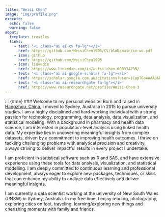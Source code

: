 ```yaml
---
title: "Weisi Chen"
image: "img/profile.png"
execute: 
  echo: false
  warning: false
about:
  template: trestles
  links:
    - text: '<i class="ai ai-cv fa-lg"></i>'
      href: https://github.com/WeisiChen1995/CV/blob/main/cv-wc.pdf
    - icon: github
      href: https://github.com/WeisiChen1995
    - icon: linkedin
      href: https://www.linkedin.com/in/weisi-chen-000334239/
    - text: '<i class="ai ai-google-scholar fa-lg"></i>'
      href: https://scholar.google.com.au/citations?user=iCapTGoAAAAJ&hl=en/
    - text: '<i class="ai ai-researchgate fa-lg"></i>'
      href: https://www.researchgate.net/profile/Weisi-Chen-3
---
```


::: {#me}
### Welcome to my personal website!
Born and raised in [Hangzhou, China](https://weisichen1995.github.io/Weisi_website/blog/2025-01-21-moments-in-Hangzhou/), I moved to Sydney, Australia in 2015 to pursue university studies. I am a highly disciplined and hard-working individual with a strong passion for technology, programming, data analysis, data visualization, and statistical modeling. With a background in pharmacy and health data science, I am interested in population-level analysis using linked health data. My expertise lies in uncovering meaningful insights from complex datasets, driven by a commitment to improving health outcomes. I thrive on tackling challenging problems with analytical precision and creativity, always striving to deliver impactful results in every project I undertake.

I am proficient in statistical software such as R and SAS, and have extensive experience using these tools for data analysis, visualization, and statistical modelling. I am deeply committed to continuous learning and professional development, always eager to explore new packages, techniques, or skills that can enhance my ability to analyze data effectively and deliver meaningful insights.

I am currently a data scientist working at the university of New South Wales (UNSW) in Sydney, Australia.  In my free time, I enjoy reading, photography, exploring cities on foot, traveling, learning/exploring new things and cherishing moments with family and friends.




